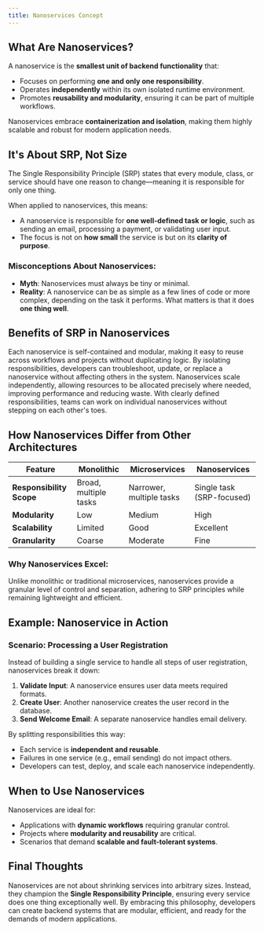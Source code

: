 ```yaml
---
title: Nanoservices Concept
---
```


## What Are Nanoservices?  

A nanoservice is the **smallest unit of backend functionality** that:  
- Focuses on performing **one and only one responsibility**.  
- Operates **independently** within its own isolated runtime environment.  
- Promotes **reusability and modularity**, ensuring it can be part of multiple workflows.  

Nanoservices embrace **containerization and isolation**, making them highly scalable and robust for modern application needs.  

## **It's About SRP, Not Size**  

<Tip>  
The Single Responsibility Principle (SRP) states that every module, class, or service should have one reason to change—meaning it is responsible for only one thing.  
</Tip>  

When applied to nanoservices, this means:  
- A nanoservice is responsible for **one well-defined task or logic**, such as sending an email, processing a payment, or validating user input.  
- The focus is not on **how small** the service is but on its **clarity of purpose**.  

### Misconceptions About Nanoservices:  
- **Myth**: Nanoservices must always be tiny or minimal.  
- **Reality**: A nanoservice can be as simple as a few lines of code or more complex, depending on the task it performs. What matters is that it does **one thing well**.  

## Benefits of SRP in Nanoservices  

<CardGroup cols={2}>
  <Card title="Modularity and Reusability" icon="square-1">
   Each nanoservice is self-contained and modular, making it easy to reuse across workflows and projects without duplicating logic.  
  </Card>
  <Card title="Ease of Maintenance" icon="square-2">
    By isolating responsibilities, developers can troubleshoot, update, or replace a nanoservice without affecting others in the system.  
  </Card>
  <Card title="Scalability" icon="square-3">
   Nanoservices scale independently, allowing resources to be allocated precisely where needed, improving performance and reducing waste.  
  </Card>
  <Card title="Enhanced Collaboratio" icon="square-4">
    With clearly defined responsibilities, teams can work on individual nanoservices without stepping on each other's toes.  
  </Card>
</CardGroup>

## How Nanoservices Differ from Other Architectures  

| **Feature**                | **Monolithic**               | **Microservices**         | **Nanoservices**            |  
|----------------------------|------------------------------|---------------------------|-----------------------------|  
| **Responsibility Scope**    | Broad, multiple tasks        | Narrower, multiple tasks  | Single task (SRP-focused)   |  
| **Modularity**              | Low                         | Medium                    | High                        |  
| **Scalability**             | Limited                     | Good                      | Excellent                   |  
| **Granularity**             | Coarse                      | Moderate                  | Fine                        |  

### Why Nanoservices Excel:  
Unlike monolithic or traditional microservices, nanoservices provide a granular level of control and separation, adhering to SRP principles while remaining lightweight and efficient.  

## Example: Nanoservice in Action  

### Scenario: Processing a User Registration  
Instead of building a single service to handle all steps of user registration, nanoservices break it down:  
1. **Validate Input**: A nanoservice ensures user data meets required formats.  
2. **Create User**: Another nanoservice creates the user record in the database.  
3. **Send Welcome Email**: A separate nanoservice handles email delivery.  

By splitting responsibilities this way:  
- Each service is **independent and reusable**.  
- Failures in one service (e.g., email sending) do not impact others.  
- Developers can test, deploy, and scale each nanoservice independently.  

## When to Use Nanoservices  

Nanoservices are ideal for:  
- Applications with **dynamic workflows** requiring granular control.  
- Projects where **modularity and reusability** are critical.  
- Scenarios that demand **scalable and fault-tolerant systems**.  

## Final Thoughts  

Nanoservices are not about shrinking services into arbitrary sizes. Instead, they champion the **Single Responsibility Principle**, ensuring every service does one thing exceptionally well. By embracing this philosophy, developers can create backend systems that are modular, efficient, and ready for the demands of modern applications.  

